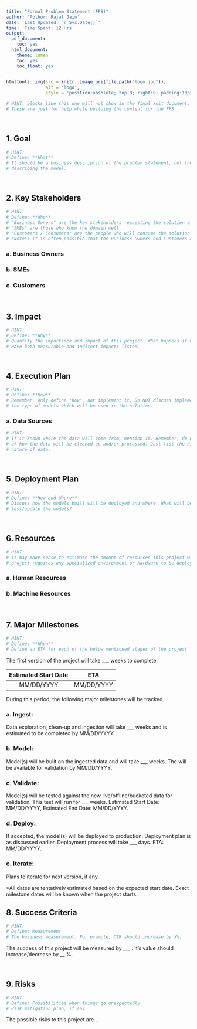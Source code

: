 ```yaml
---
title: "Formal Problem Statement (FPS)"
author: 'Author: Rajat Jain'
date: 'Last Updated: `r Sys.Date()`'
time: 'Time Spent: 12 Hrs'
output:
  pdf_document:
    toc: yes
  html_document:
    theme: lumen
    toc: yes
    toc_float: yes
---
```


```r
htmltools::img(src = knitr::image_uri(file.path("logo.jpg")), 
               alt = 'logo', 
               style = 'position:absolute; top:0; right:0; padding:10px;')

```
```r
# HINT: blocks like this one will not show in the final knit document.
# These are just for help while building the content for the FPS.
```

&nbsp;

## 1. Goal
```r
# HINT:
# Define: **What**
# It should be a business description of the problem statement, not the technical aspects
# describing the model.
```

&nbsp;

## 2. Key Stakeholders
```r
# HINT:
# Define: **Who**
# "Business Owners" are the key stakeholders requesting the solution of the problem.
# "SMEs" are those who know the domain well.
# "Customers / Consumers" are the people who will consume the solution.
# *Note*: It is often possible that the Business Owners and Customers are the same set of people.
```  
### a. Business Owners
### b. SMEs
### c. Customers

&nbsp;

## 3. Impact
```r
# HINT:
# Define: **Why**
# Quantify the importance and impact of this project. What happens if we do not do it.
# Have both measurable and indirect impacts listed.
```

&nbsp;

## 4. Execution Plan
```r
# HINT: 
# Define: **How**
# Remember, only define "how", not implement it. Do NOT discuss implementation details like
# the type of models which will be used in the solution.
```
### a. Data Sources
```r
# HINT:
# If it known where the data will come from, mention it. Remember, do not write the details
# of how the data will be cleaned up and/or processed. Just list the high level sources and
# nature of data.
```

&nbsp;

## 5. Deployment Plan
```r
# HINT: 
# Define: **How and Where**
# Discuss how the models built will be deployed and where. What will be the process to 
# test/update the models?
```

&nbsp;

## 6. Resources
```r
# HINT:
# It may make sense to estimate the amount of resources this project will require. If the
# project requires any specialized environment or hardware to be deployed and run, mention it.
```
### a. Human Resources
### b. Machine Resources

&nbsp;

## 7. Major Milestones
```r
# HINT:
# Define: **When**
# Define an ETA for each of the below mentioned stages of the project lifecycle.
```
The first version of the project will take ___ weeks to complete.

| Estimated Start Date | ETA        |
|:--------------------:|:----------:|
| MM/DD/YYYY           | MM/DD/YYYY |
   
During this period, the following major milestones will be tracked.

### a. **Ingest**:
Data exploration, clean-up and ingestion will take ___ weeks and is estimated to be completed by MM/DD/YYYY.

### b. **Model**:
Model(s) will be built on the ingested data and will take ___ weeks. The will be available for validation by MM/DD/YYYY.

### c. **Validate**:
Model(s) will be tested against the new live/offline/bucketed data for validation. This test will run for ___ weeks. Estimated Start Date: MM/DD/YYYY, Estimated End Date: MM/DD/YYYY.

### d. **Deploy**:
If accepted, the model(s) will be deployed to production. Deployment plan is as discussed earlier. Deployment process will take ___ days. ETA: MM/DD/YYYY.

### e. **Iterate**:
Plans to iterate for next version, if any.

*All dates are tentatively estimated based on the expected start date. Exact milestone dates will be known when the project starts.
&nbsp;

## 8. Success Criteria
```r
# HINT:
# Define: Measurement
# The business measurement. For example, CTR should increase by X%.
```
The success of this project will be measured by ___ . It's value should increase/decrease by __ %.

&nbsp;

## 9. Risks
```r
# HINT:
# Define: Possibilities when things go unexpectedly
# Risk mitigation plan, if any.
```
The possible risks to this project are...